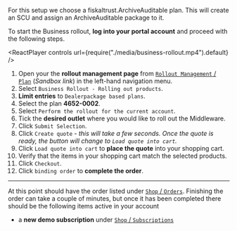For this setup we choose a fiskaltrust.ArchiveAuditable plan. This will create an SCU and assign an ArchiveAuditable package to it.

To start the Business rollout, **log into your portal account** and proceed with the following steps.


<ReactPlayer controls url={require("./media/business-rollout.mp4").default} /><br />

1. Open your the **rollout management page** from [`Rollout Management` / `Plan`](https://portal-sandbox.fiskaltrust.fr/RolloutManagement/Plan) (*Sandbox link*) in the left-hand navigation menu.
2. Select `Business Rollout - Rolling out products`.
3. **Limit entries** to `Dealerpackage based plans`.
4. Select the plan **4652-0002**.
5. Select `Perform the rollout for the current account`.
6. Tick the **desired outlet** where you would like to roll out the Middleware.
7. Click `Submit Selection`.
8. Click `Create quote` - *this will take a few seconds. Once the quote is ready, the button will change to `Load quote into cart`.*
9. Click `Load quote into cart` to **place the quote** into your shopping cart.
10. Verify that the items in your shopping cart match the selected products.
11. Click `Checkout`.
12. Click `binding order` to **complete the order**.

-----

At this point should have the order listed under [`Shop` / `Orders`](https://portal-sandbox.fiskaltrust.fr/Shop/Orders). Finishing the order can take a couple of minutes, but once it has been completed there should be the following items active in your account

* a **new demo subscription** under [`Shop` / `Subscriptions`](https://portal-sandbox.fiskaltrust.fr/Shop/Subscriptions)